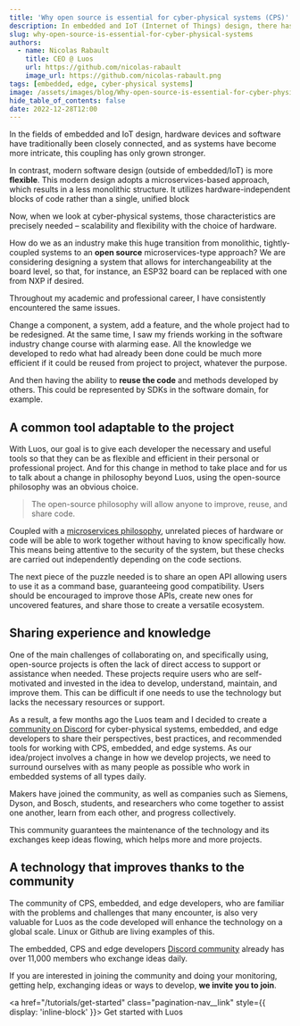```yaml
---
title: 'Why open source is essential for cyber-physical systems (CPS)'
description: In embedded and IoT (Internet of Things) design, there has always been a tight coupling between hardware devices and software.
slug: why-open-source-is-essential-for-cyber-physical-systems
authors:
  - name: Nicolas Rabault
    title: CEO @ Luos
    url: https://github.com/nicolas-rabault
    image_url: https://github.com/nicolas-rabault.png
tags: [embedded, edge, cyber-physical systems]
image: /assets/images/blog/Why-open-source-is-essential-for-cyber-physical-systems.png
hide_table_of_contents: false
date: 2022-12-28T12:00
---
```



In the fields of embedded and IoT design, hardware devices and software have traditionally been closely connected, and as systems have become more intricate, this coupling has only grown stronger. 

<!--truncate-->

In contrast, modern software design (outside of embedded/IoT) is more **flexible**. This modern design adopts a microservices-based approach, which results in a less monolithic structure. It utilizes hardware-independent blocks of code rather than a single, unified block

Now, when we look at cyber-physical systems, those characteristics are precisely needed – scalability and flexibility with the choice of hardware. 

How do we as an industry make this huge transition from monolithic, tightly-coupled systems to an **open source** microservices-type approach? We are considering designing a system that allows for interchangeability at the board level, so that, for instance, an ESP32 board can be replaced with one from NXP if desired.

Throughout my academic and professional career, I have consistently encountered the same issues.

Change a component, a system, add a feature, and the whole project had to be redesigned. At the same time, I saw my friends working in the software industry change course with alarming ease. All the knowledge we developed to redo what had already been done could be much more efficient if it could be reused from project to project, whatever the purpose. 

And then having the ability to **reuse the code** and methods developed by others. This could be represented by SDKs in the software domain, for example.

<h2>A common tool adaptable to the project</h2>

With Luos, our goal is to give each developer the necessary and useful tools so that they can be as flexible and efficient in their personal or professional project. And for this change in method to take place and for us to talk about a change in philosophy beyond Luos, using the open-source philosophy was an obvious choice.
> The open-source philosophy will allow anyone to improve, reuse, and share code. 

Coupled with a [microservices philosophy](/blog/a-way-to-unleash-embedded-systems), unrelated pieces of hardware or code will be able to work together without having to know specifically how. This means being attentive to the security of the system, but these checks are carried out independently depending on the code sections.

The next piece of the puzzle needed is to share an open API allowing users to use it as a command base, guaranteeing good compatibility. Users should be encouraged to improve those APIs, create new ones for uncovered features, and share those to create a versatile ecosystem.

<h2>Sharing experience and knowledge</h2>

One of the main challenges of collaborating on, and specifically using, open-source projects is often the lack of direct access to support or assistance when needed. These projects require users who are self-motivated and invested in the idea to develop, understand, maintain, and improve them. This can be difficult if one needs to use the technology but lacks the necessary resources or support.

As a result, a few months ago the Luos team and I decided to create a <a href="https://discord.com/invite/luos" rel="external nofollow">community on Discord</a> for cyber-physical systems, embedded, and edge developers to share their perspectives, best practices, and recommended tools for working with CPS, embedded, and edge systems. As our idea/project involves a change in how we develop projects, we need to surround ourselves with as many people as possible who work in embedded systems of all types daily. 

Makers have joined the community, as well as companies such as Siemens, Dyson, and Bosch, students, and researchers who come together to assist one another, learn from each other, and progress collectively.

This community guarantees the maintenance of the technology and its exchanges keep ideas flowing, which helps more and more projects.

<h2>A technology that improves thanks to the community</h2>

The community of CPS, embedded, and edge developers, who are familiar with the problems and challenges that many encounter, is also very valuable for Luos as the code developed will enhance the technology on a global scale. Linux or Github are living examples of this.

The embedded, CPS and edge developers <a href="https://discord.com/invite/luos" rel="external nofollow">Discord community</a> already has over 11,000 members who exchange ideas daily. 

If you are interested in joining the community and doing your monitoring, getting help, exchanging ideas or ways to develop, **we invite you to join**.

<a href="/tutorials/get-started" class="pagination-nav__link" style={{ display: 'inline-block' }}>
  Get started with Luos
</a>
